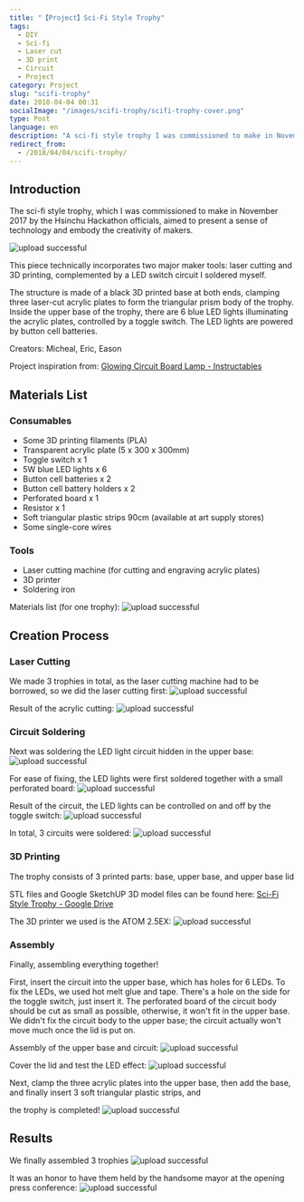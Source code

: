```yaml
---
title: "【Project】Sci-Fi Style Trophy"
tags:
  - DIY
  - Sci-fi
  - Laser cut
  - 3D print
  - Circuit
  - Project
category: Project
slug: "scifi-trophy"
date: 2018-04-04 00:31
socialImage: "/images/scifi-trophy/scifi-trophy-cover.png"
type: Post
language: en
description: "A sci-fi style trophy I was commissioned to make in November 2017 by the officials of the Hsinchu Hackathon, intended to showcase a sense of technology and the creativity of makers."
redirect_from:
  - /2018/04/04/scifi-trophy/
---
```


## Introduction

The sci-fi style trophy, which I was commissioned to make in November 2017 by the Hsinchu Hackathon officials, aimed to present a sense of technology and embody the creativity of makers.

![upload successful](/images/scifi-trophy/pasted-14.png)

This piece technically incorporates two major maker tools: laser cutting and 3D printing, complemented by a LED switch circuit I soldered myself.

The structure is made of a black 3D printed base at both ends, clamping three laser-cut acrylic plates to form the triangular prism body of the trophy. Inside the upper base of the trophy, there are 6 blue LED lights illuminating the acrylic plates, controlled by a toggle switch. The LED lights are powered by button cell batteries.

Creators: Micheal, Eric, Eason

Project inspiration from: [Glowing Circuit Board Lamp - Instructables](http://www.instructables.com/id/Glowing-Circuit-Board-Lamp/)

## Materials List

### Consumables

- Some 3D printing filaments (PLA)
- Transparent acrylic plate (5 x 300 x 300mm)
- Toggle switch x 1
- 5W blue LED lights x 6
- Button cell batteries x 2
- Button cell battery holders x 2
- Perforated board x 1
- Resistor x 1
- Soft triangular plastic strips 90cm (available at art supply stores)
- Some single-core wires

### Tools

- Laser cutting machine (for cutting and engraving acrylic plates)
- 3D printer
- Soldering iron

Materials list (for one trophy):
![upload successful](/images/scifi-trophy/pasted-17.png)

## Creation Process

### Laser Cutting

We made 3 trophies in total, as the laser cutting machine had to be borrowed, so we did the laser cutting first:
![upload successful](/images/scifi-trophy/pasted-15.png)

Result of the acrylic cutting:
![upload successful](/images/scifi-trophy/pasted-16.png)

### Circuit Soldering

Next was soldering the LED light circuit hidden in the upper base:
![upload successful](/images/scifi-trophy/pasted-24.png)

For ease of fixing, the LED lights were first soldered together with a small perforated board:
![upload successful](/images/scifi-trophy/pasted-25.png)

Result of the circuit, the LED lights can be controlled on and off by the toggle switch:
![upload successful](/images/scifi-trophy/pasted-23.png)

In total, 3 circuits were soldered:
![upload successful](/images/scifi-trophy/pasted-18.png)

### 3D Printing

The trophy consists of 3 printed parts: base, upper base, and upper base lid

STL files and Google SketchUP 3D model files can be found here: [Sci-Fi Style Trophy - Google Drive](https://drive.google.com/drive/folders/1wmYeWA4NinNiQnf_CmQVK8n1ta7GiVrh?usp=sharing)

The 3D printer we used is the ATOM 2.5EX:
![upload successful](/images/scifi-trophy/pasted-26.png)

### Assembly

Finally, assembling everything together!

First, insert the circuit into the upper base, which has holes for 6 LEDs. To fix the LEDs, we used hot melt glue and tape. There's a hole on the side for the toggle switch, just insert it. The perforated board of the circuit body should be cut as small as possible, otherwise, it won't fit in the upper base. We didn't fix the circuit body to the upper base; the circuit actually won't move much once the lid is put on.

Assembly of the upper base and circuit:
![upload successful](/images/scifi-trophy/pasted-19.png)

Cover the lid and test the LED effect:
![upload successful](/images/scifi-trophy/pasted-20.png)

Next, clamp the three acrylic plates into the upper base, then add the base, and finally insert 3 soft triangular plastic strips, and

the trophy is completed!
![upload successful](/images/scifi-trophy/pasted-27.png)

## Results

We finally assembled 3 trophies
![upload successful](/images/scifi-trophy/pasted-22.png)

It was an honor to have them held by the handsome mayor at the opening press conference:
![upload successful](/images/scifi-trophy/pasted-21.png)
